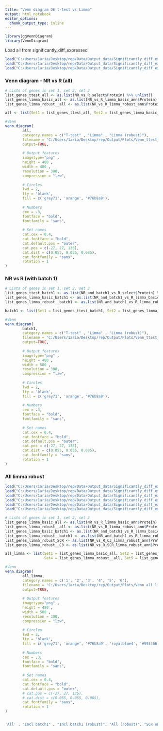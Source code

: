 ```yaml
---
title: "Venn diagram DE t-test vs Limma"
output: html_notebook
editor_options: 
  chunk_output_type: inline
---
```


```r
library(ggVennDiagram)
library(VennDiagram)
```

Load all from significantly_diff_expressed
```r
load("C:/Users/1aria/Desktop/rep/Data/Output_data/Significantly_diff_expressed/limma_NR_and_batch1_vs_R_basic_significant.Rda")
load("C:/Users/1aria/Desktop/rep/Data/Output_data/Significantly_diff_expressed/limma_NR_and_batch1_vs_R_robust_significant.Rda")
load("C:/Users/1aria/Desktop/rep/Data/Output_data/Significantly_diff_expressed/ttest_NR_and_batch1_vs_R_select .Rda")
```



### Venn diagram - NR vs R (all)
```r
# Lists of genes in set 1, set 2, set 3
list_genes_ttest_all <- as.list(NR_vs_R_select$Protein) %>% unlist()
list_genes_limma_basic_all <- as.list(NR_vs_R_limma_basic_ann$Protein) %>% unlist()
list_genes_limma_robust__all <- as.list(NR_vs_R_limma_robust_ann$Protein) %>% unlist()

all <- list(Set1 = list_genes_ttest_all, Set2 = list_genes_limma_basic_all, Set3 = list_genes_limma_robust__all)

#Venn
venn.diagram(
        all,
        category.names = c("T-test" , "Limma" , "Limma (robust)"),
        filename = 'C:/Users/1aria/Desktop/rep/Output/Plots/Venn_ttest_vs_limma_all.png',
        output=TRUE,
        
        # Output features
        imagetype="png" ,
        height = 480 , 
        width = 480 , 
        resolution = 300,
        compression = "lzw",
        
        # Circles
        lwd = 2,
        lty = 'blank',
        fill = c('grey71', 'orange', '#76b8a9'),
        
        # Numbers
        cex = .3,
        fontface = "bold",
        fontfamily = "sans",
        
        # Set names
        cat.cex = 0.4,
        cat.fontface = "bold",
        cat.default.pos = "outer",
        cat.pos = c(-27, 27, 135),
        cat.dist = c(0.055, 0.055, 0.085),
        cat.fontfamily = "sans",
        rotation = 1
)
```
### NR vs R (with batch 1)
```r
# Lists of genes in set 1, set 2, set 3
list_genes_ttest_batch1 <- as.list(NR_and_batch1_vs_R_select$Protein) %>% unlist()
list_genes_limma_basic_batch1 <- as.list(NR_and_batch1_vs_R_limma_basic_ann$Protein) %>% unlist()
list_genes_limma_robust__batch1 <- as.list(NR_and_batch1_vs_R_limma_robust_ann$Protein) %>% unlist()

batch1 <- list(Set1 = list_genes_ttest_batch1, Set2 = list_genes_limma_basic_batch1, Set3 = list_genes_limma_robust__batch1)

#Venn
venn.diagram(
        batch1,
        category.names = c("T-test" , "Limma" , "Limma (robust)"),
        filename = 'C:/Users/1aria/Desktop/rep/Output/Plots/Venn_ttest_vs_limma_batch1.png',
        output=TRUE,
        
        # Output features
        imagetype="png" ,
        height = 480 , 
        width = 580 , 
        resolution = 300,
        compression = "lzw",
        
        # Circles
        lwd = 2,
        lty = 'blank',
        fill = c('grey71', 'orange', '#76b8a9'),
        
        # Numbers
        cex = .3,
        fontface = "bold",
        fontfamily = "sans",
        
        # Set names
        cat.cex = 0.4,
        cat.fontface = "bold",
        cat.default.pos = "outer",
        cat.pos = c(-27, 27, 135),
        cat.dist = c(0.055, 0.055, 0.085),
        cat.fontfamily = "sans",
        rotation = 1
)

```
### All limma robust
```r
load("C:/Users/1aria/Desktop/rep/Data/Output_data/Significantly_diff_expressed/limma_NR_and_batch1_vs_R_basic_significant.Rda")
load("C:/Users/1aria/Desktop/rep/Data/Output_data/Significantly_diff_expressed/limma_NR_and_batch1_vs_R_robust_significant.Rda")
load("C:/Users/1aria/Desktop/rep/Data/Output_data/Significantly_diff_expressed/limma_NR_vs_R_basic_significant.Rda")
load("C:/Users/1aria/Desktop/rep/Data/Output_data/Significantly_diff_expressed/limma_NR_vs_R_C3_robust_significant.Rda")
load("C:/Users/1aria/Desktop/rep/Data/Output_data/Significantly_diff_expressed/limma_NR_vs_R_robust_significant.Rda")
load("C:/Users/1aria/Desktop/rep/Data/Output_data/Significantly_diff_expressed/limma_NR_vs_R_SCR_robust_significant.Rda")

# Lists of genes in set 1, set 2, set 3
list_genes_limma_basic_all <- as.list(NR_vs_R_limma_basic_ann$Protein) %>% unlist()
list_genes_limma_robust__all <- as.list(NR_vs_R_limma_robust_ann$Protein) %>% unlist()
list_genes_limma_basic_batch1 <- as.list(NR_and_batch1_vs_R_limma_basic_ann$Protein) %>% unlist()
list_genes_limma_robust__batch1 <- as.list(NR_and_batch1_vs_R_limma_robust_ann$Protein) %>% unlist()
list_genes_limma_robust_SCR <- as.list(NR_vs_R_C3_limma_robust_ann$Protein) %>% unlist()
list_genes_limma_robust__C3 <- as.list(NR_vs_R_SCR_limma_robust_ann$Protein) %>% unlist()

all_limma <- list(Set1 = list_genes_limma_basic_all, Set2 = list_genes_limma_basic_batch1, Set3 = list_genes_limma_robust__batch1,
                  Set4 = list_genes_limma_robust__all, Set5 = list_genes_limma_robust_SCR, Set6 = list_genes_limma_robust__C3)

#Venn
venn.diagram(
        all_limma,
        category.names = c('1', '2', '3', '4', '5', '6'),
        filename = 'C:/Users/1aria/Desktop/rep/Output/Plots/Venn_all_limmas_compare_NR_vs_R.png',
        output=TRUE,
        
        # Output features
        imagetype="png" ,
        height = 480 , 
        width = 580 , 
        resolution = 300,
        compression = "lzw",
        
        # Circles
        lwd = 2,
        lty = 'blank',
        fill = c('grey71', 'orange', '#76b8a9', 'royalblue4', '#993366', 'beige'),
        
        # Numbers
        cex = .3,
        fontface = "bold",
        fontfamily = "sans",
        
        # Set names
        cat.cex = 0.4,
        cat.fontface = "bold",
        cat.default.pos = "outer",
        # cat.pos = c(-27, 27, 135),
        # cat.dist = c(0.055, 0.055, 0.085),
        cat.fontfamily = "sans",
        rotation = 1
)


'All' , "Incl batch1" , "Incl batch1 (robust)", "All (robust)", "SCR only (robust)", "C3 only (robust)"

```


